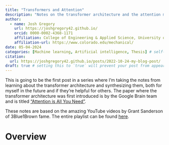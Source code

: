 ```yaml
---
title: "Transformers and Attention"
description: "Notes on the transformer architecture and the attention mechanism"
author:
  - name: Josh Gregory
    url: https://joshgregory42.github.io/
    orcid: 0000-0002-4368-1171
    affiliation: College of Engineering & Applied Science, University of Colorado Boulder
    affiliation-url: https://www.colorado.edu/mechanical/ 
date: 05-04-2024
categories: [Machine learning, Artificial intelligence, Thesis] # self-defined categories
citation: 
  url: https://joshgregory42.github.io/posts/2022-10-24-my-blog-post/ 
draft: true # setting this to `true` will prevent your post from appearing on your listing page until you're ready!
---
```


This is going to be the first post in a series where I'm taking the notes from learning about the transformer architecture and synthesizing them, both for myself in the future and if they're helpful for others. The paper where the transformer architecture was first introduced is by the Google Brain team and is titled ["Attention is All You Need"](https://research.google/pubs/attention-is-all-you-need/).

These notes are based on the amazing YouTube videos by Grant Sanderson of 3Blue1Brown fame. The entire playlist can be found [here](https://www.youtube.com/watch?v=aircAruvnKk&list=PLZHQObOWTQDNU6R1_67000Dx_ZCJB-3pi).


# Overview
